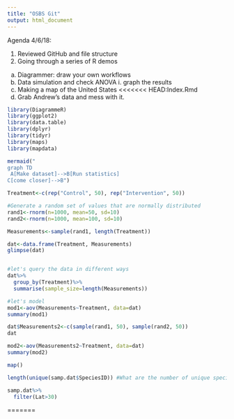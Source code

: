 ```yaml
---
title: "OSBS Git"
output: html_document
---
```

Agenda 4/6/18:

1. Reviewed GitHub and file structure
2. Going through a series of R demos
  a. Diagrammer: draw your own workflows
  b. Data simulation and check ANOVA
    i. graph the results
  c. Making a map of the United States
<<<<<<< HEAD:Index.Rmd
  d. Grab Andrew's data and mess with it. 
  
```r
library(DiagrammeR)
library(ggplot2)
library(data.table)
library(dplyr)
library(tidyr)
library(maps)
library(mapdata)
```

 
```r
mermaid(" 
graph TD 
 A[Make dataset]-->B[Run statistics]
C[come closer]-->B")
```

```r
Treatment<-c(rep("Control", 50), rep("Intervention", 50))

#Generate a random set of values that are normally distributed
rand1<-rnorm(n=1000, mean=50, sd=10)
rand2<-rnorm(n=1000, mean=100, sd=10)

Measurements<-sample(rand1, length(Treatment))

dat<-data.frame(Treatment, Measurements)
glimpse(dat)


#let's query the data in different ways
dat%>%
  group_by(Treatment)%>%
  summarise(sample_size=length(Measurements))

#let's model
mod1<-aov(Measurements~Treatment, data=dat)
summary(mod1)

dat$Measurements2<-c(sample(rand1, 50), sample(rand2, 50))
dat

mod2<-aov(Measurements2~Treatment, data=dat)
summary(mod2)


```

```r

map()

```

```r
length(unique(samp.dat$SpeciesID)) #What are the number of unique species IDed?

samp.dat%>%
  filter(Lat>30)
```





=======

